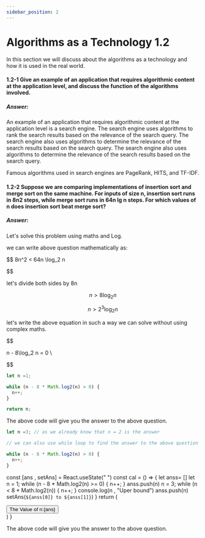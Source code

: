 ```yaml
---
sidebar_position: 2
---
```



# Algorithms as a Technology 1.2

In this section we will discuss about the algorithms as a technology and how it is used in the real world.


#### 1.2-1 Give an example of an application that requires algorithmic content at the application level, and discuss the function of the algorithms involved.

##### Answer:

An example of an application that requires algorithmic content at the application level is a search engine. The search engine uses algorithms to rank the search results based on the relevance of the search query. The search engine also uses algorithms to determine the relevance of the search results based on the search query. The search engine also uses algorithms to determine the relevance of the search results based on the search query.

Famous algorithms used in search engines are PageRank, HITS, and TF-IDF.

#### 1.2-2 Suppose we are comparing implementations of insertion sort and merge sort on the same machine. For inputs of size n, insertion sort runs in 8n2 steps, while merge sort runs in 64n lg n steps. For which values of n does insertion sort beat merge sort?

##### Answer:

Let's solve this problem using maths and Log.

we can write above question mathematically as:

$$ 
8n^2 < 64n \log_2 n

$$


let's divide both sides by 8n

$$
n > 8 \log_2 n
$$

$$
n > 2^3 \log_2 n
$$

let's write the above equation in such a way we can solve without using complex maths.

$$

n - 8\log_2 n =  0  \\ 


$$

```javascript 
let n =1;

while (n - 8 * Math.log2(n) > 0) {
  n++;
}

return n;
```

The above code will give you the answer to the above question.

```javascript
let n =3; // as we already know that n = 2 is the answer

// we can also use while loop to find the answer to the above question

while (n - 8 * Math.log2(n) > 0) {
  n++;
}

```

const [ans , setAns] = React.useState(" ")
const cal = () => {
  let anss= []
  let n = 1;
  while (n - 8 * Math.log2(n) >= 0) {
    n++;
  }
  anss.push(n)
  n = 3;
  while (n <  8 * Math.log2(n)) {
    n++;
  }
  console.log(n , "Uper bound")
  anss.push(n)
  setAns(` ${anss[0]} to ${anss[1]} `)
}
  return (
    <div>
      <button onClick={cal}>The Value of n:{ans}  </button>
    </div>)
}

<Calculate/>


The above code will give you the answer to the above question.





